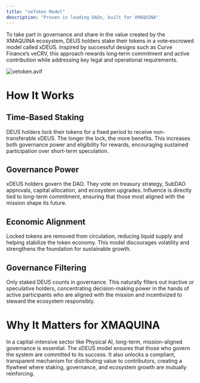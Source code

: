 ```yaml
---
title: "veToken Model"
description: "Proven in leading DAOs, built for XMAQUINA"
---
```


To take part in governance and share in the value created by the XMAQUINA ecosystem, DEUS holders stake their tokens in a vote‑escrowed model called xDEUS. Inspired by successful designs such as Curve Finance’s veCRV, this approach rewards long‑term commitment and active contribution while addressing key legal and operational requirements.

![vetoken.avif](/images/vetoken.avif)

# How It Works

## **Time-Based Staking**

DEUS holders lock their tokens for a fixed period to receive non-transferable xDEUS. The longer the lock, the more benefits. This increases both governance power and eligibility for rewards, encouraging sustained participation over short-term speculation.

## **Governance Power**

xDEUS holders govern the DAO. They vote on treasury strategy, SubDAO approvals, capital allocation, and ecosystem upgrades. Influence is directly tied to long-term commitment, ensuring that those most aligned with the mission shape its future.

## **Economic Alignment**

Locked tokens are removed from circulation, reducing liquid supply and helping stabilize the token economy. This model discourages volatility and strengthens the foundation for sustainable growth.

## **Governance Filtering**

Only staked DEUS counts in governance. This naturally filters out inactive or speculative holders, concentrating decision-making power in the hands of active participants who are aligned with the mission and incentivized to steward the ecosystem responsibly.

# **Why It Matters for XMAQUINA**

In a capital-intensive sector like Physical AI, long-term, mission-aligned governance is essential. The xDEUS model ensures that those who govern the system are committed to its success. It also unlocks a compliant, transparent mechanism for distributing value to contributors, creating a flywheel where staking, governance, and ecosystem growth are mutually reinforcing.